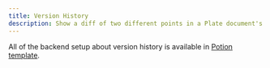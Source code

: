 ```yaml
---
title: Version History
description: Show a diff of two different points in a Plate document's history.
---
```


All of the backend setup about version history is available in [Potion template](https://pro.platejs.org/docs/templates/potion).

<ComponentPreview name="version-history-demo" />
